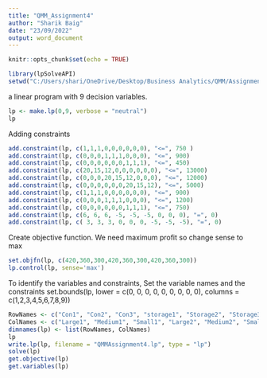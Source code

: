 ---
title: "QMM_Assignment4"
author: "Sharik Baig"
date: "23/09/2022"
output: word_document
---

```{r setup, include=FALSE}
knitr::opts_chunk$set(echo = TRUE)
```


```{r}
library(lpSolveAPI)
setwd("C:/Users/shari/OneDrive/Desktop/Business Analytics/QMM/Assignment4")
```

a linear program with 9 decision variables.

```{r}
lp <- make.lp(0,9, verbose = "neutral")
lp
```

Adding constraints

```{r}
add.constraint(lp, c(1,1,1,0,0,0,0,0,0), "<=", 750 )
add.constraint(lp, c(0,0,0,1,1,1,0,0,0), "<=", 900)
add.constraint(lp, c(0,0,0,0,0,0,1,1,1), "<=", 450)
add.constraint(lp, c(20,15,12,0,0,0,0,0,0), "<=", 13000)
add.constraint(lp, c(0,0,0,20,15,12,0,0,0), "<=", 12000)
add.constraint(lp, c(0,0,0,0,0,0,20,15,12), "<=", 5000)
add.constraint(lp, c(1,1,1,0,0,0,0,0,0), "<=", 900)
add.constraint(lp, c(0,0,0,1,1,1,0,0,0), "<=", 1200)
add.constraint(lp, c(0,0,0,0,0,0,1,1,1), "<=", 750)
add.constraint(lp, c(6, 6, 6, -5, -5, -5, 0, 0, 0), "=", 0)
add.constraint(lp, c( 3, 3, 3, 0, 0, 0, -5, -5, -5), "=", 0)
```

Create objective function.
We need maximum profit so change sense to max

```{r}
set.objfn(lp, c(420,360,300,420,360,300,420,360,300))
lp.control(lp, sense='max')
```

To identify the variables and constraints, Set the variable names and the constraints
set.bounds(lp, lower = c(0, 0, 0, 0, 0, 0, 0, 0, 0), columns = c(1,2,3,4,5,6,7,8,9)) 


```{r}
RowNames <- c("Con1", "Con2", "Con3", "storage1", "Storage2", "Storage33", "Sale1", "Sale2", "Sale3", "%C1", "%C2")
ColNames <- c("Large1", "Medium1", "Small1", "Large2", "Medium2", "Small2", "Large3", "Medium3", "Small3")
dimnames(lp) <- list(RowNames, ColNames)
lp
write.lp(lp, filename = "QMMAssignment4.lp", type = "lp")
solve(lp)
get.objective(lp)
get.variables(lp)
```